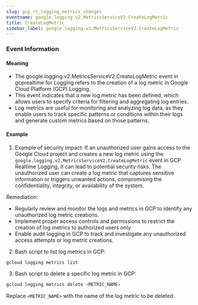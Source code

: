 ```yaml
--- 
slug: gcp_rt_logging_metrics_changes
eventname: google.logging.v2.MetricsServiceV2.CreateLogMetric
title: CreateLogMetric
sidebar_label: google.logging.v2.MetricsServiceV2.CreateLogMetric
---
```

                       
### Event Information

#### Meaning

- The google.logging.v2.MetricsServiceV2.CreateLogMetric event in gcprealtime for Logging refers to the creation of a log metric in Google Cloud Platform (GCP) Logging.
- This event indicates that a new log metric has been defined, which allows users to specify criteria for filtering and aggregating log entries.
- Log metrics are useful for monitoring and analyzing log data, as they enable users to track specific patterns or conditions within their logs and generate custom metrics based on those patterns.

#### Example

1. Example of security impact: If an unauthorized user gains access to the Google Cloud project and creates a new log metric using the `google.logging.v2.MetricsServiceV2.CreateLogMetric` event in GCP Realtime Logging, it can lead to potential security risks. The unauthorized user can create a log metric that captures sensitive information or triggers unwanted actions, compromising the confidentiality, integrity, or availability of the system.

Remediation:
- Regularly review and monitor the logs and metrics in GCP to identify any unauthorized log metric creations.
- Implement proper access controls and permissions to restrict the creation of log metrics to authorized users only.
- Enable audit logging in GCP to track and investigate any unauthorized access attempts or log metric creations.

2. Bash script to list log metrics in GCP:
```bash
gcloud logging metrics list
```

3. Bash script to delete a specific log metric in GCP:
```bash
gcloud logging metrics delete <METRIC_NAME>
```
Replace `<METRIC_NAME>` with the name of the log metric to be deleted.


 